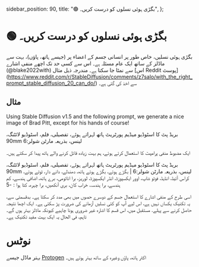   sidebar_position: 90,
  title: "🟢 بگڑی ہوئی نسلوں کو درست کریں۔",
};

# 🟢 بگڑی ہوئی نسلوں کو درست کریں۔

بگڑی ہوئی نسلیں، خاص طور پر انسانی جسم کے اعضاء پر (جیسے ہاتھ، پاؤں)، بہت سے ماڈلز کے ساتھ ایک عام مسئلہ ہے۔ اس سے کسی حد تک اچھے منفی اشارے (@blake2022with) سے نمٹا جا سکتا ہے۔ مندرجہ ذیل مثال [اس Reddit پوسٹ] (https://www.reddit.com/r/StableDiffusion/comments/z7salo/with_the_right_prompt_stable_diffusion_20_can_do/) سے اخذ کی گئی ہے۔

## مثال

Using Stable Diffusion v1.5 and the following prompt, we generate a nice image of Brad Pitt, except for his hands of course!

<AIInput>
  بریڈ پٹ کا اسٹوڈیو میڈیم پورٹریٹ ہاتھ لہراتے ہوئے، تفصیلی، فلم، اسٹوڈیو
  لائٹنگ، 90mm لینس، بذریعہ مارٹن شولر:6
</AIInput>

ایک مضبوط منفی پرامپٹ کا استعمال کرتے ہوئے، ہم بہت زیادہ قائل کرنے والے ہاتھ پیدا کر سکتے ہیں۔

<AIInput>
  بریڈ پٹ کا اسٹوڈیو میڈیم پورٹریٹ ہاتھ لہراتے ہوئے، تفصیلی، فلم، اسٹوڈیو
  لائٹنگ، 90mm لینس، بذریعہ مارٹن شولر:6 | بگڑے ہوئے، بگڑے ہوئے ہاتھ، دھندلے،
  دانے دار، ٹوٹے ہوئے، کراس آئیڈ، انڈیڈ، فوٹو شاپ، اوور ایکسپوزڈ، انڈر ایکسپوزڈ،
  لوریز، برا اناٹومی، برے ہاتھ، اضافی ہندسے، کم ہندسے، برا ہندسہ، خراب کان، بری
  آنکھیں، برا چہرہ، کٹا ہوا : -5
</AIInput>

اسی طرح کے منفی اشارے کا استعمال جسم کے دوسرے حصوں میں بھی مدد کر سکتا ہے۔ بدقسمتی سے، یہ تکنیک یکساں نہیں ہے، اس لیے آپ کو کئی نسلیں آزمانے کی ضرورت پڑ سکتی ہے۔
ایک اچھا نتیجہ حاصل کرنے سے پہلے.
مستقبل میں، اس قسم کا اشارہ غیر ضروری ہونا چاہیے کیونکہ ماڈلز بہتر ہوں گے۔
تاہم، فی الحال یہ ایک بہت مفید تکنیک ہے۔

# نوٹس

بہتر ماڈل جیسے [Protogen](https://civitai.com/models/3666/protogen-x34-official-release) اکثر ہاتھ، پاؤں وغیرہ کے ساتھ بہتر ہوتے ہیں۔
